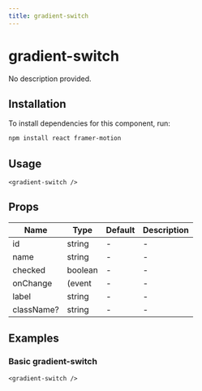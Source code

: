 ```yaml
---
title: gradient-switch
---
```


# gradient-switch

No description provided.

## Installation
To install dependencies for this component, run:
```bash
npm install react framer-motion
```

## Usage
```tsx
<gradient-switch />
```

## Props
| Name      | Type     | Default | Description                 |
|-----------|----------|---------|-----------------------------|
| id | string | - | - |
| name | string | - | - |
| checked | boolean | - | - |
| onChange | (event | - | - |
| label | string | - | - |
| className? | string | - | - |

## Examples

### Basic gradient-switch
```tsx
<gradient-switch />
```

